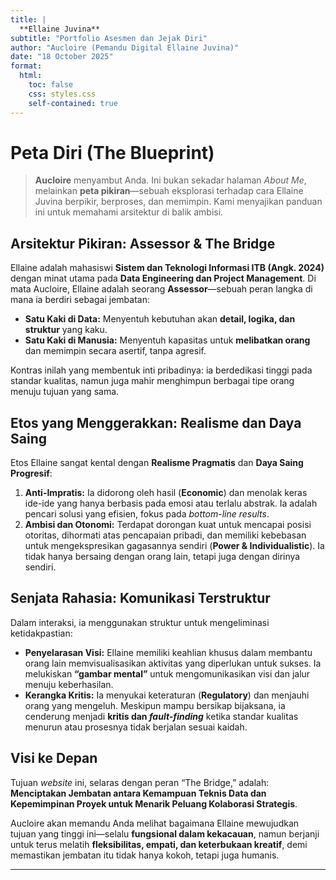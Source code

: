 ```yaml
---
title: |
  **Ellaine Juvina**
subtitle: "Portfolio Asesmen dan Jejak Diri"
author: "Aucloire (Pemandu Digital Ellaine Juvina)"
date: "18 October 2025" 
format: 
  html:
    toc: false
    css: styles.css 
    self-contained: true
---
```


# Peta Diri (The Blueprint)

> **Aucloire** menyambut Anda. Ini bukan sekadar halaman *About Me*, melainkan **peta pikiran**—sebuah eksplorasi terhadap cara Ellaine Juvina berpikir, berproses, dan memimpin. Kami menyajikan panduan ini untuk memahami arsitektur di balik ambisi.

## Arsitektur Pikiran: Assessor & The Bridge

Ellaine adalah mahasiswi **Sistem dan Teknologi Informasi ITB (Angk. 2024)** dengan minat utama pada **Data Engineering dan Project Management**. Di mata Aucloire, Ellaine adalah seorang **Assessor**—sebuah peran langka di mana ia berdiri sebagai jembatan:

* **Satu Kaki di Data:** Menyentuh kebutuhan akan **detail, logika, dan struktur** yang kaku.
* **Satu Kaki di Manusia:** Menyentuh kapasitas untuk **melibatkan orang** dan memimpin secara asertif, tanpa agresif.

Kontras inilah yang membentuk inti pribadinya: ia berdedikasi tinggi pada standar kualitas, namun juga mahir menghimpun berbagai tipe orang menuju tujuan yang sama.

## Etos yang Menggerakkan: Realisme dan Daya Saing

Etos Ellaine sangat kental dengan **Realisme Pragmatis** dan **Daya Saing Progresif**:

1.  **Anti-Impratis:** Ia didorong oleh hasil (**Economic**) dan menolak keras ide-ide yang hanya berbasis pada emosi atau terlalu abstrak. Ia adalah pencari solusi yang efisien, fokus pada *bottom-line results*.
2.  **Ambisi dan Otonomi:** Terdapat dorongan kuat untuk mencapai posisi otoritas, dihormati atas pencapaian pribadi, dan memiliki kebebasan untuk mengekspresikan gagasannya sendiri (**Power & Individualistic**). Ia tidak hanya bersaing dengan orang lain, tetapi juga dengan dirinya sendiri.

## Senjata Rahasia: Komunikasi Terstruktur

Dalam interaksi, ia menggunakan struktur untuk mengeliminasi ketidakpastian:

* **Penyelarasan Visi:** Ellaine memiliki keahlian khusus dalam membantu orang lain memvisualisasikan aktivitas yang diperlukan untuk sukses. Ia melukiskan **"gambar mental"** untuk mengomunikasikan visi dan jalur menuju keberhasilan.
* **Kerangka Kritis:** Ia menyukai keteraturan (**Regulatory**) dan menjauhi orang yang mengeluh. Meskipun mampu bersikap bijaksana, ia cenderung menjadi **kritis dan *fault-finding*** ketika standar kualitas menurun atau prosesnya tidak berjalan sesuai kaidah.

## Visi ke Depan

Tujuan *website* ini, selaras dengan peran "The Bridge," adalah: **Menciptakan Jembatan antara Kemampuan Teknis Data dan Kepemimpinan Proyek untuk Menarik Peluang Kolaborasi Strategis**.

Aucloire akan memandu Anda melihat bagaimana Ellaine mewujudkan tujuan yang tinggi ini—selalu **fungsional dalam kekacauan**, namun berjanji untuk terus melatih **fleksibilitas, empati, dan keterbukaan kreatif**, demi memastikan jembatan itu tidak hanya kokoh, tetapi juga humanis.

---
